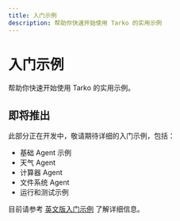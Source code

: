 ```yaml
---
title: 入门示例
description: 帮助你快速开始使用 Tarko 的实用示例
---
```


# 入门示例

帮助你快速开始使用 Tarko 的实用示例。

## 即将推出

此部分正在开发中，敬请期待详细的入门示例，包括：

- 基础 Agent 示例
- 天气 Agent
- 计算器 Agent
- 文件系统 Agent
- 运行和测试示例

目前请参考 [英文版入门示例](/examples/getting-started) 了解详细信息。
